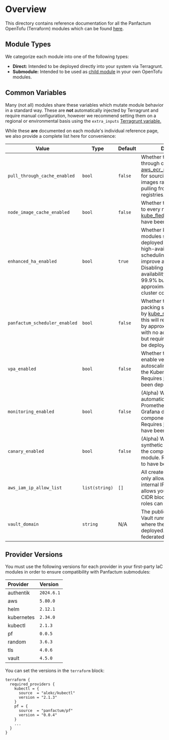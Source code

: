 # Overview

This directory contains reference documentation for all the Panfactum OpenTofu (Terraform) modules which can be found
[here](https://github.com/Panfactum/stack/tree/__PANFACTUM_VERSION_MAIN__/packages/infrastructure).

## Module Types

We categorize each module into one of the following types:

* **Direct:** Intended to be deployed directly into your system via Terragrunt.
* **Submodule:** Intended to be used as [child module](https://opentofu.org/docs/language/modules/) in your own OpenTofu modules.

## Common Variables

Many (not all) modules share these variables which mutate module behavior in a standard way. These are **not**
automatically injected by Terragrunt and require manual configuration, however we recommend setting them on
a regional or environmental basis using the `extra_inputs` [Terragrunt variable.](/docs/main/reference/configuration/terragrunt-variables#inputs)

While these **are** documented on each module's individual reference page, we also provide a complete
list here for convenience:

| Value                         | Type           | Default | Description                                                                                                                                                                                                                                                                           |
| ----------------------------- | -------------- | ------- | ------------------------------------------------------------------------------------------------------------------------------------------------------------------------------------------------------------------------------------------------------------------------------------- |
| `pull_through_cache_enabled`  | `bool`         | `false` | Whether to use the pull through cached provided by [aws\_ecr\_pull\_through\_cache](/docs/main/reference/infrastructure-modules/direct/aws/aws_ecr_pull_through_cache) for sourcing container images rather than directly pulling from public registries.                             |
| `node_image_cache_enabled`    | `bool`         | `false` | Whether to pre-pull images to every node. Requires the [kube\_fledged](/docs/main/reference/infrastructure-modules/direct/kubernetes/kube_fledged) operator to have been deployed.                                                                                                    |
| `enhanced_ha_enabled`         | `bool`         | `true`  | Whether Kubernetes modules should be deployed with enhanced high-availability (HA) scheduling constraints to improve availability. Disabling will change availability from 99.99% to 99.9% but will save approximately 33% in base cluster costs.                                     |
| `panfactum_scheduler_enabled` | `bool`         | `false` | Whether to use the bin-packing scheduler provided by [kube\_scheduler](/docs/main/reference/infrastructure-modules/direct/kubernetes/kube_scheduler). Using this will reduce cluster costs by approximately 25-33% with no additional impact, but requires the scheduler be deployed. |
| `vpa_enabled`                 | `bool`         | `false` | Whether to automatically enable vertical pod autoscaling for the Pods in the Kubernetes module. Requires [kube\_vpa](/docs/main/reference/infrastructure-modules/direct/kubernetes/kube_vpa) to have been deployed.                                                                   |
| `monitoring_enabled`          | `bool`         | `false` | (Alpha) Whether to automatically install Prometheus scrapers and Grafana dashboards for the components in the module. Requires [kube\_monitoring](/docs/main/reference/infrastructure-modules/direct/kubernetes/kube_monitoring) to have been deployed.                               |
| `canary_enabled`              | `bool`         | `false` | (Alpha) Whether to install synthetic healthchecks for the components in the module. Requires [kube\_argo](/docs/main/reference/infrastructure-modules/direct/kubernetes/kube_argo) to have been deployed.                                                                             |
| `aws_iam_ip_allow_list`       | `list(string)` | `[]`    | All created IAM roles are only allowed to be used by internal IP addresses. This allows you to provide extra CIDR blocks from which IAM roles can be used.                                                                                                                            |
| `vault_domain`                | `string`       | N/A     | The public domain name of Vault running in the cluster where the module is deployed. Used to set up federated authz/n.                                                                                                                                                                |

## Provider Versions

You must use the following versions for each provider in your first-party IaC modules in order to ensure
compatibility with Panfactum submodules:

| Provider   | Version    |
| :--------- | :--------- |
| authentik  | `2024.6.1` |
| aws        | `5.80.0`   |
| helm       | `2.12.1`   |
| kubernetes | `2.34.0`   |
| kubectl    | `2.1.3`    |
| pf         | `0.0.5`    |
| random     | `3.6.3`    |
| tls        | `4.0.6`    |
| vault      | `4.5.0`    |

You can set the versions in the `terraform` block:

```hcl
terraform {
  required_providers {
    kubectl = {
      source  = "alekc/kubectl"
      version = "2.1.3"
    }
    pf = {
      source  = "panfactum/pf"
      version = "0.0.4"
    }
    ...
  }
}
```
